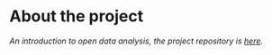
# About the project

*An introduction to open data analysis, the project repository is [here](https://github.com/ifbird/IODS-project).*